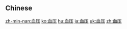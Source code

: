 {{also|血壓}}
==Chinese==
{{zh-see|血壓}}

[[zh-min-nan:血压]]
[[ko:血压]]
[[hu:血压]]
[[ja:血压]]
[[uk:血压]]
[[zh:血压]]